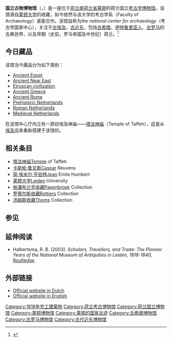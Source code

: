 {{Infobox Museum
 |name                 = Rijksmuseum van Oudheden<br>国立古物博物馆
 |native_name          = 
 |image                = Rijksmuseum van Oudheden.jpg
 |established          = 1818年
 |location             = {{NET}}[[南荷兰省|南荷兰省]][[莱顿|莱顿]]，Rapenburg 28
 |type                 = 考古博物館
 |visitors             = 
 |director             = drs. W. Weijland
 |curator              = 
 |publictransit        = 
 |website              = {{url|http://www.rmo.nl}}
}}
'''国立古物博物馆'''（{{lang-nl|Rijksmuseum van Oudheden}}，{{lang-en|National Museum of Antiquities}}）是一座位于[[荷兰|荷兰]][[南荷兰省|南荷兰省]][[莱顿|莱顿]]的荷兰国立[[考古学|考古学]][[博物馆|博物馆]]。该馆源自[[莱顿大学|莱顿大学]]的收藏，如今依然与该大学的考古学系（Faculty of Archaeology）紧密合作。该馆自称为''the national center for archaeology''（考古学国家中心），关注于[[古埃及|古埃及]]，[[古近东|古近东]]，包括[[古希腊|古希腊]]、[[伊特鲁里亚人|伊特鲁里亚人]]、[[古罗马|古罗马]]的古典世界，以及早期（史前，罗马帝国及中世纪）荷兰。<ref>{{Cite web |url=http://www.rmo.nl/ |title=WWW.RMO.NLHet Rijksmuseum van Oudheden - National Museum of Antiquities - Beleef Geniet Bewonder<!-- Bot generated title --> |accessdate=2009-09-15 |archive-date=2017-08-27 |archive-url=https://web.archive.org/web/20170827065750/http://www.rmo.nl/english |dead-url=no }}</ref>

==今日藏品==
该馆当今藏品分为如下类别：
* [[古埃及|Ancient Egypt]]
* [[古近东|Ancient Near East]]
* [[伊特鲁里亚人|Etruscan civilization]]
* [[古希腊|Ancient Greece]]
* [[古罗马|Ancient Rome]]
* [[荷兰历史#史前|Prehistoric Netherlands]]
* [[荷兰历史#罗马帝国时期|Roman Netherlands]]
* [[荷兰历史#中世纪早期至神圣罗马帝国|Medieval Netherlands]]

在该馆中心厅内立有一原初埃及神庙——[[塔法神庙|塔法神庙]]（Temple of Taffeh），这是从[[埃及|埃及]]运来重新搭建于该馆的。

==相关条目==
* [[塔法神庙|塔法神庙]]Temple of Taffeh
* [[卡斯帕·鲁文斯|卡斯帕·鲁文斯]]Caspar Reuvens
* [[简·埃米尔·亨伯特|简·埃米尔·亨伯特]]Jean Emile Humbert
* [[莱顿大学|莱顿大学]]Leiden University
* [[帕潘布兰克收藏|帕潘布兰克收藏]]Papenbroek Collection
* [[罗蒂尔斯收藏|罗蒂尔斯收藏]]Rottiers Collection
* [[汤姆斯收藏|汤姆斯收藏]]Thoms Collection

==参见==
{{reflist|2}}

==延伸阅读==

* Halbertsma, R. B. (2003). ''Scholars, Travellers, and Trade: The Pioneer Years of the National Museum of Antiquities in Leiden, 1818-1840'', [[Routledge|Routledge]].

==外部链接==
{{commonscat|Rijksmuseum van Oudheden}}
* [http://www.rmo.nl/ Official website in Dutch]{{Wayback|url=http://www.rmo.nl/ |date=20170827065750 }}
* [https://web.archive.org/web/20071009011404/http://www.siteclx.nl/rmo/index.php/do-main/language-en Official website in English]

{{coord|52|09|30|N|4|29|09|E|display=title|region:NL_type:landmark_source:nlwiki}}

{{莱顿博物馆}}
{{Authority control}}
[[Category:1818年完工建築物|Category:1818年完工建築物]]
[[Category:荷兰考古博物馆|Category:荷兰考古博物馆]]
[[Category:荷兰国立博物馆|Category:荷兰国立博物馆]]
[[Category:莱顿博物馆|Category:莱顿博物馆]]
[[Category:莱顿的国家古迹|Category:莱顿的国家古迹]]
[[Category:古希腊博物馆|Category:古希腊博物馆]]
[[Category:古罗马博物馆|Category:古罗马博物馆]]
[[Category:古代近东博物馆|Category:古代近东博物馆]]